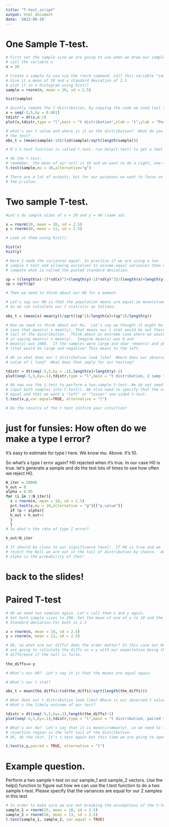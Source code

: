 ```yaml
---
title: "T-test_script"
output: html_document
date: '2022-06-20'
---
```


# One Sample T-test. 

```r
# First set the sample size we are going to use when we draw our sample. Let's do a sample size of 20 and
# call the variable n
n = 20

# Create a sample to use via the rnorm command. Call this variable "sample".
# Give it a mean of 10 and a standard deviation of 2.5
# plot it in a histogram using hist()
sample = rnorm(n, mean = 10, sd = 2.5)

hist(sample)

# Quickly remake the t distribution, by copying the code we used last time. 
x = seq(-5,5,by = 0.001)
tdistr = dt(x,n-1)
plot(x,tdistr,type = "l",main = "t distribution",xlab = "t",ylab = "Porobability Density")

# what's our t value and where is it on the distribution?  What do you predict for the result of
# the test?
obs_t = (mean(sample)-10)/(sd(sample)/sqrt(length(sample)))

# R's t-test function is called t.test. run help(t.test) to get a feel for the function.

# do the t.test:
# remember, the mean of our null is 10 and we want to do a right, one-sided test (greater than).
t.test(sample,mu = 10,alternative="g")

# There are a lot of outputs, but for our purposes we want to focus on 
# the p-value. 
```
# Two sample T-test.
```r
#Let's do sample sizes of x = 20 and y = 40 (same sd).

x = rnorm(20, mean = 10, sd = 2.5)
y = rnorm(40, mean = 11, sd = 2.5)

# Look at them using hist().

hist(x)
hist(y)
```

```r
# Here I made the variances equal. In practice if we are using a two
# sample t test and allowing ourselves to assume equal variances then we
# compute what is called the pooled standard deviation. 

sp = ((length(x)-1)*sd(x)^2+(length(y)-1)*sd(y)^2)/(length(x)+length(y)-2)
sp = sqrt(sp)

# Then we need to think about our H0 for a moment.

# Let's say our H0 is that the population means are equal.ie mean(x)=mean(y).
# So we can calculate our t statistic as follows:
  
obs_t = (mean(x)-mean(y))/sqrt((sp^2)/length(x)+(sp^2)/length(y))

# Now we need to think about our Ha.  Let's say we thought it might be the
# case that mean(x) < mean(y), That means our t stat would be out there in the left
# tail of the distribution.  Think about an extreme case where we would feel confident
# in saying mean(x) < mean(y).  Imagine mean(x) was 0 and
# mean(y) was 1000.  If the samples were large and xbar ~mean(x) and ybar ~mean(y) then
# tstat would be large and negative! This means to the left.

# Ok so what does our t distribution look like?  Where does our observed
# value of t land?  What does that imply for our testing?

tdistr = dt(seq(-5,5,by = .1),length(x)+length(y)-2)
plot(seq(-5,5,by=.1),tdistr,type = "l",main = "t distribution, 2 samp test example",xlab = "",ylab = "")

# Ok now use the t.test to perform a two-sample t-test. We do not need to set mu, instead we need to 
# input both samples into t.test(). We also need to specify that the variances of our samples are 
# equal and that we want a "left" or "lesser" one-sided t-test. 
t.test(x,y,var.equal=TRUE, alternative = "l")

# Do the results of the t-test confirm your intuition?

```
# just for funsies:  How often do we make a type I error?  
It's easy to estimate for type I here.  We know mu.  Above. It's 10.

So what's a type I error again?  H0 rejected when it's true.
In our case H0 is true.
let's generate a sample and do the test lots of times to see how often
we reject H0.

```r
N_iter = 20000
h_out = 0
alpha = 0.05
for (i in 1:N_iter){
  x = rnorm(n, mean = 10, sd = 2.5)
  p=t.test(x,mu = 10,alternative = "g")[["p.value"]]
  if (p < alpha){
  h_out = h_out+1
  }
  }
# So what's the rate of type I error?

h_out/N_iter

# It should be close to our significance level!  If H0 is true and we
# reject the Null we are out in the tail of distribution by chance.  And
# alpha is the probability of that!
```

# back to the slides!

# Paired T-test
```r
# Ok we need two samples again. Let's call them x and y again. 
# Set both sample sizes to 200. Set the mean of one of x to 10 and the mean of y to 11. 
# Standard deviation for both is 2.5

x = rnorm(n, mean = 10, sd = 2.5)
y = rnorm(n, mean = 11, sd = 2.5)

# Ok, so what are our diffs? does the order matter? In this case our HA is that mean(x)<mean(y), so we 
# are going to calculate the diffs as x-y with our expectation being that there will be a negative 
# difference if the null is false. 
  
the_diffs=x-y

# What's our H0?  Let's say it is that the means are equal again.

# What's our t stat?

obs_t = mean(the_diffs)/(sd(the_diffs)/sqrt(length(the_diffs)))

# What does our t distribution look like? Where is our observed t value?
# What's the likely outcome of our test?

tdistr = dt(seq(-5,5,by=.1),length(the_diffs)-1)
plot(seq(-5,5,by=.1),tdistr,type = "l",main = "t distribution, paired test example",xlab = "",ylab = "")

# What's our Ha?  Let's say that it is mean(x)<mean(y), so we need to look at a
# rejection region in the left tail of the distribution.
# Ok, do the test. It's t.test again but this time we are going to specify that they are paired. 

t.test(x,y,paired = TRUE, alternative = "l")
```

# Example question.
Perform a two sample t-test on our sample_1 and sample_2 vectors. Use the help() function to figure out how we can use the t.test function to do a two sample t-test. Please specify that the variances are equal for our 2 samples in this test. 

```r
# In order to make sure we are not breaking the assumptions of the t-test, I am going to quickly make a couple of samples for us. 
sample_1 = rnorm(25, mean = 10, sd = 2.5)
sample_2 = rnorm(50, mean = 13, sd = 2.5)
t.test(sample_1, sample_2, var.equal = TRUE)
```
